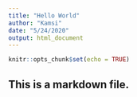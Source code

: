 ```yaml
---
title: "Hello World"
author: "Kamsi"
date: "5/24/2020"
output: html_document
---
```


```r
knitr::opts_chunk$set(echo = TRUE)
```

## This is a markdown file.